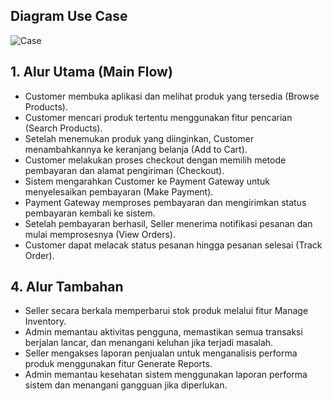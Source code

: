 ## Diagram Use Case

![Case](/images/Case.png "Case")

## 1. Alur Utama (Main Flow)
- Customer membuka aplikasi dan melihat produk yang tersedia (Browse Products).
- Customer mencari produk tertentu menggunakan fitur pencarian (Search Products).
- Setelah menemukan produk yang diinginkan, Customer menambahkannya ke keranjang belanja (Add to Cart).
- Customer melakukan proses checkout dengan memilih metode pembayaran dan alamat pengiriman (Checkout).
- Sistem mengarahkan Customer ke Payment Gateway untuk menyelesaikan pembayaran (Make Payment).
- Payment Gateway memproses pembayaran dan mengirimkan status pembayaran kembali ke sistem.
- Setelah pembayaran berhasil, Seller menerima notifikasi pesanan dan mulai memprosesnya (View Orders).
- Customer dapat melacak status pesanan hingga pesanan selesai (Track Order).

## 4. Alur Tambahan
- Seller secara berkala memperbarui stok produk melalui fitur Manage Inventory.
- Admin memantau aktivitas pengguna, memastikan semua transaksi berjalan lancar, dan menangani keluhan jika terjadi masalah.
- Seller mengakses laporan penjualan untuk menganalisis performa produk menggunakan fitur Generate Reports.
- Admin memantau kesehatan sistem menggunakan laporan performa sistem dan menangani gangguan jika diperlukan.
